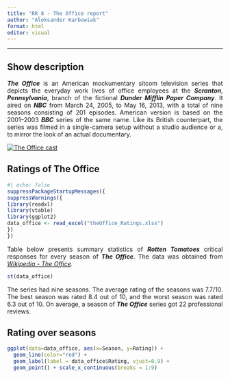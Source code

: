 ---
title: "RR_8 - The Office report"
author: "Aleksander Karbowiak"
format: html
editor: visual
---

::: {style="text-align: justify"}

------------------------------------------------------------------------

## Show description

***The Office*** is an American mockumentary sitcom television series that depicts the everyday work lives of office employees at the ***Scranton***, ***Pennsylvania***, branch of the fictional ***Dunder Mifflin Paper Company***. It aired on ***NBC*** from March 24, 2005, to May 16, 2013, with a total of nine seasons consisting of 201 episodes. American version is based on the 2001--2003 ***BBC*** series of the same name. Like its British counterpart, the series was filmed in a single-camera setup without a studio audience or a, to mirror the look of an actual documentary.

[![The Office cast](The_OFFICE_CREW.jpg){fig-alt="The Office cast" fig-align="center"}](https://www.google.com/search?sca_esv=6b1c5e95a3d0b06b&rlz=1C1GCEB_enPL961PL962&q=the+office&uds=AMwkrPth2lwGf-lsu6J4oEsDB3N57nv8C_6kM3GXelCSuJJYTDzI_9U-OrT0-fhjmxLR2T3Wbbz66HRSaZs31ygG9zKaKDy5sBaxWWDrJtp6L4_8zi1VfHKg1Df2AiGsl-ASZcB97ydFBAWRG8nnY6sawasin1vI0bS72KtVIvh5lkHb9thIR6eAKlhUWdBX-KEdydEIwo2T5BFuVjkhPLYhVas219__5-t2OzFooLTS8k01nnmTiTLbOHjluqr1UR-fuQadGyKzRyWx0WLos1C5SVfGYV6MgfpTPZwFhnukIbt9z8TxrYP7QEZlq5bHT7rOrdjjNciqoiuUnVDkg6WGRlz_pWrHkQ&udm=2&prmd=ivnbz&sa=X&ved=2ahUKEwjguIa1wcyFAxU1RvEDHcj9BP8QtKgLegQICxAB&biw=1536&bih=703&dpr=1.25#vhid=okH8ui5F4YWQOM&vssid=mosaic)

## Ratings of The Office

```{r}
#| echo: false
suppressPackageStartupMessages({
suppressWarnings({
library(readxl)
library(vtable)
library(ggplot2)
data_office <- read_excel("theOffice_Ratings.xlsx")
})
})
```

Table below presents summary statistics of ***Rotten Tomatoes*** critical responses for every season of ***The Office***. The data was obtained from [*Wikipedia - The Office*](https://en.wikipedia.org/wiki/The_Office_(American_TV_series)#cite_note-148)*.*

```{r}
st(data_office)
```

The series had nine seasons. The average rating of the seasons was 7.7/10. The best season was rated 8.4 out of 10, and the worst season was rated 6.3 out of 10. On average, a season of ***The Office*** series got 22 professional reviews.

## Rating over seasons

```{r}
ggplot(data=data_office, aes(x=Season, y=Rating)) +
  geom_line(color="red") +  
  geom_label(label = data_office$Rating, vjust=0.9) +
  geom_point() + scale_x_continuous(breaks = 1:9)

```
:::
